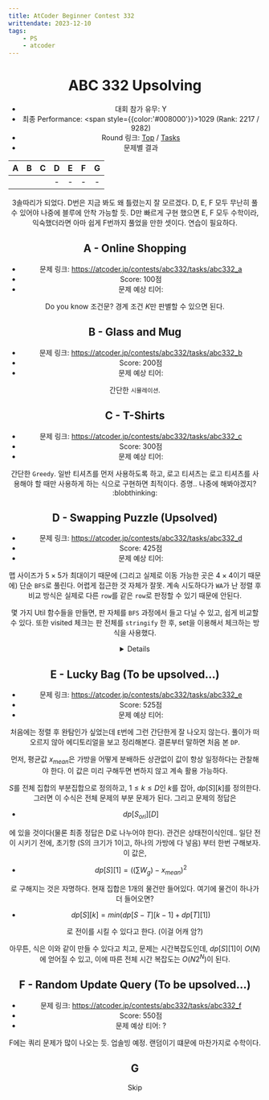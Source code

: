 ```yaml
---
title: AtCoder Beginner Contest 332
writtendate: 2023-12-10
tags:
    - PS
    - atcoder
---
```


<Header />

# ABC 332 Upsolving

- 대회 참가 유무: Y
- 최종 Performance: <span style={{color:'#008000'}}>1029</span> (Rank: 2217 / 9282)
- Round 링크: [Top](https://atcoder.jp/contests/abc332) / [Tasks](https://atcoder.jp/contests/abc332/tasks)
- 문제별 결과

| A | B | C | D | E | F | G |
| :-: | :-: | :-: | :-: | :-: | :-: | :-: |
| <AC state="AC" /> | <AC state="AC" /> | <AC state="AC" /> | - | - | - | - |


3솔따리가 되었다. D번은 지금 봐도 왜 틀렸는지 잘 모르겠다. D, E, F 모두 무난히 풀 수 있어야 나중에 블루에 안착 가능할 듯. D만 빠르게 구현 했으면 E, F 모두 수학이라, 익숙했더라면 아마 쉽게 F번까지 풀었을 만한 셋이다. 연습이 필요하다.

## A - Online Shopping

- 문제 링크: https://atcoder.jp/contests/abc332/tasks/abc332_a
- Score: 100점
- 문제 예상 티어: <SolvedTier tierName={TierName.Bronze} grade={5} width={15} />

Do you know 조건문? 경계 조건 $K$만 판별할 수 있으면 된다.

## B - Glass and Mug

- 문제 링크: https://atcoder.jp/contests/abc332/tasks/abc332_b
- Score: 200점
- 문제 예상 티어: <SolvedTier tierName={TierName.Silver} grade={5} width={15} />

간단한 `시뮬레이션`.

## C - T-Shirts

- 문제 링크: https://atcoder.jp/contests/abc332/tasks/abc332_c
- Score: 300점
- 문제 예상 티어: <SolvedTier tierName={TierName.Silver} grade={1} width={15} />

간단한 `Greedy`. 일반 티셔츠를 먼저 사용하도록 하고, 로고 티셔츠는 로고 티셔츠를 사용해야 할 때만 사용하게 하는 식으로 구현하면 최적이다. 증명.. 나중에 해봐야겠지? :blobthinking:

## D - Swapping Puzzle (Upsolved)

- 문제 링크: https://atcoder.jp/contests/abc332/tasks/abc332_d
- Score: 425점
- 문제 예상 티어: <SolvedTier tierName={TierName.Gold} grade={2} width={15} />

맵 사이즈가 $5 \times 5$가 최대이기 때문에 (그리고 실제로 이동 가능한 곳은 $4 \times 4$이기 때문에) 단순 `BFS`로 풀린다. 어렵게 접근한 것 자체가 잘못. 계속 시도하다가 `WA`가 난 정렬 후 비교 방식은 실제로 다른 `row`를 같은 `row`로 판정할 수 있기 때문에 안된다.

몇 가지 Util 함수들을 만들면, 판 자체를 `BFS` 과정에서 들고 다닐 수 있고, 쉽게 비교할 수 있다. 또한 visited 체크는 판 전체를 `stringify` 한 후, set을 이용해서 체크하는 방식을 사용했다.

<Details>
```cpp
int H, C;

struct Board {
    int b[5][5];

    int (&operator[](int idx))[5] {
        return b[idx];
    }
} A, B;

bool cmp(Board& a, Board& b) {
    for(int i = 0; i < H; ++i) {
        for(int j = 0; j < C; ++j) {
            if (a[i][j] == b[i][j]) continue;
            return false;
        }
    }
    return true;
}

unordered_set<string> US;

void visitedReset() {
    US.clear();
}

string getHash(Board& a) {
    string str = "";
    for(int i = 0; i < H; ++i) {
        for(int j = 0; j < C; ++j) {
            str += to_string(a[i][j]) + " ";
        }
    }
    return str;
}

bool checkVisited(Board& a) {
    string hash = getHash(a);
    if (US.find(hash) == US.end()) return false;
    return true;
}

void registerVisited(Board& a) {
    string hash = getHash(a);
    US.insert(hash);
}

struct QData {
    int depth;
    Board b;
} q[1000000];
int qf, qr;

void solve() {
    scanf("%d %d", &H, &C);
    FOR(i,0,H) FOR(j,0,C) scanf("%d", &A[i][j]);
    FOR(i,0,H) FOR(j,0,C) scanf("%d", &B[i][j]);

    int ans = 0x7FFFFFFF;

    Board a = A;
    visitedReset();
    // bfs
    qf = qr = 0;
    q[qr++] = { 0, a };
    while(qf != qr) {
        auto& cur = q[qf++];

        if (checkVisited(cur.b)) continue;
        registerVisited(cur.b);

        if (cmp(cur.b, B)) {
            ans = cur.depth;
            break;
        }

        for(int p = 0; p < H - 1; ++p) {
            Board b = cur.b;
            for(int i = 0; i < C; ++i) swap(b[p][i], b[p+1][i]);
            q[qr++] = {cur.depth + 1, b};
        }
        for(int p = 0; p < C - 1; ++p) {
            Board b = cur.b;
            for(int i = 0; i < H; ++i) swap(b[i][p], b[i][p+1]);
            q[qr++] = {cur.depth + 1, b};
        }
    }

    if (ans != 0x7FFFFFFF) {
        printf("%d\n", ans);
    } else {
        printf("-1\n");
    }
}
```
</Details>


정해는 `next_permutation`을 활용한다. 내가 안써본 `STL`인데, 지금보니 상당히 유용하다. 직접 구현하려면, 뒤쪽부터 '내림차순'이 끝나는 지점을 파악해서, 그 내림차순을 뒤집은 뒤, 내림차순 뒤집고 나서 맨 앞의 숫자를 `swap` 하면 된다. 규칙은 쉽게 발견할 수 있을 것. `next_permutation`을 구하는 데에는 $O(N)$이 걸린다. 또한, 단순히 오름차순과 내림차순이 중요하기 때문에, 조합으로도 쉽게 활용할 수 있다. ($[0, 1, 1]$ 와 같은 배열을 만들어서 쓰면 된다. 내림차순으로만 바꿔줌에 유의. 또는 $[1, 1, 0]$ 으로 한 뒤 `prev_permutation`을 사용해도 된다. 그동안은 `bitset`만 썼는데 이 방식도 교육적이다.)

<Details>
```cpp
int H, C;
int A[5][5], B[5][5];

void solve() {
    scanf("%d %d", &H, &C);
    FOR(i,0,H) FOR(j,0,C) scanf("%d", &A[i][j]);
    FOR(i,0,H) FOR(j,0,C) scanf("%d", &B[i][j]);

    int ans = 0x7FFFFFFF;

    int ri[5], ci[5];
    FOR(i,0,H) ri[i] = i;
    FOR(i,0,C) ci[i] = i;

    do {
        do {
            bool flag = true;
            for(int i = 0; i < H; ++i) {
                for(int j = 0; j < C; ++j) {
                    if (A[ri[i]][ci[j]] == B[i][j]) continue;
                    flag = false;
                    break;
                }
            }

            if (flag == false) continue;

            int cur = 0;
            FOR(i,0,H) FOR(j,i+1,H) if (ri[i] > ri[j]) ++cur;
            FOR(i,0,C) FOR(j,i+1,C) if (ci[i] > ci[j]) ++cur;

            if (cur < ans) ans = cur;
        } while(next_permutation(ci, ci + C));
    } while(next_permutation(ri, ri + H));

    if (ans != 0x7FFFFFFF) {
        printf("%d\n", ans);
    } else {
        printf("-1\n");
    }
}
```
</Details>


## E - Lucky Bag (To be upsolved...)

- 문제 링크: https://atcoder.jp/contests/abc332/tasks/abc332_e
- Score: 525점
- 문제 예상 티어: <SolvedTier tierName={TierName.Platinum} grade={5} width={15} />

처음에는 정렬 후 완탐인가 싶었는데 `E`번에 그런 간단한게 잘 나오지 않는다. 풀이가 떠오르지 않아 에디토리얼을 보고 정리해본다. 결론부터 말하면 처음 본 `DP`.

먼저, 평균값 $x_{mean}$은 가방을 어떻게 분배하든 상관없이 값이 항상 일정하다는 관찰해야 한다. 이 값은 미리 구해두면 변하지 않고 계속 활용 가능하다.

$S$를 전체 집합의 부분집합으로 정의하고, $1 \le k \le D$인 $k$를 잡아, $dp[S][k]$를 정의한다. 그러면 이 수식은 전체 문제의 부분 문제가 된다. 그리고 문제의 정답은

- $dp[S_{ori}][D]$

에 있을 것이다(물론 최종 정답은 D로 나누어야 한다). 관건은 상태전이식인데.. 일단 전이 시키기 전에, 초기항 (S의 크기가 1이고, 하나의 가방에 다 넣음) 부터 한번 구해보자. 이 값은,

- $dp[S][1] = ((\sum W_g) - x_{mean})^2$

로 구해지는 것은 자명하다. 현재 집합은 1개의 물건만 들어있다. 여기에 물건이 하나가 더 들어오면?

- $dp[S][k] = min(dp[S - T][k - 1] + dp[T][1])$

로 전이를 시킬 수 있다고 한다. (이걸 어캐 암?)

아무튼, 식은 이와 같이 만들 수 있다고 치고, 문제는 시간복잡도인데, $dp[S][1]$이 $O(N)$에 얻어질 수 있고, 이에 따른 전체 시간 복잡도는 $O(N 2^N)$이 된다.

## F - Random Update Query (To be upsolved...)

- 문제 링크: https://atcoder.jp/contests/abc332/tasks/abc332_f
- Score: 550점
- 문제 예상 티어: ?

F에는 쿼리 문제가 많이 나오는 듯. 업솔빙 예정. 랜덤이기 떄문에 마찬가지로 수학이다.

## G

Skip

<TagList />
<Comment />
